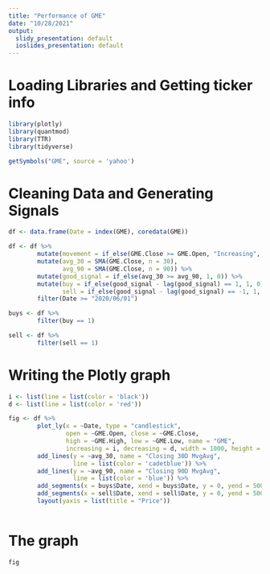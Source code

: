 ```yaml
---
title: "Performance of GME"
date: "10/28/2021"
output:
  slidy_presentation: default
  ioslides_presentation: default
---
```


# Loading Libraries and Getting ticker info

```r
library(plotly)
library(quantmod)
library(TTR)
library(tidyverse)
```

```r
getSymbols("GME", source = 'yahoo')
```

# Cleaning Data and Generating Signals
```r
df <- data.frame(Date = index(GME), coredata(GME))

df <- df %>%
        mutate(movement = if_else(GME.Close >= GME.Open, "Increasing", "Decreasing")) %>%
        mutate(avg_30 = SMA(GME.Close, n = 30),
               avg_90 = SMA(GME.Close, n = 90)) %>%
        mutate(good_signal = if_else(avg_30 >= avg_90, 1, 0)) %>%
        mutate(buy = if_else(good_signal - lag(good_signal) == 1, 1, 0),
               sell = if_else(good_signal - lag(good_signal) == -1, 1, 0)) %>%
        filter(Date >= "2020/06/01")

buys <- df %>%
        filter(buy == 1)

sell <- df %>%
        filter(sell == 1)

```

# Writing the Plotly graph
```r
i <- list(line = list(color = 'black'))
d <- list(line = list(color = 'red'))

fig <- df %>%
        plot_ly(x = ~Date, type = "candlestick",
                open = ~GME.Open, close = ~GME.Close,
                high = ~GME.High, low = ~GME.Low, name = "GME",
                increasing = i, decreasing = d, width = 1000, height = 600) %>%
        add_lines(y = ~avg_30, name = "Closing 30D MvgAvg",
                  line = list(color = 'cadetblue')) %>%
        add_lines(y = ~avg_90, name = "Closing 90D MvgAvg",
                  line = list(color = 'blue')) %>%
        add_segments(x = buys$Date, xend = buys$Date, y = 0, yend = 500, line = list(color = "green"), name = "Buy Signal") %>%
        add_segments(x = sell$Date, xend = sell$Date, y = 0, yend = 500, line = list(color = "orange"), name = "Sell Signal") %>%
        layout(yaxis = list(title = "Price"))
        
```

# The graph
```r
fig
```









































